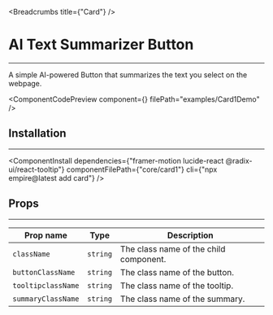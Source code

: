 
<Breadcrumbs title={"Card"} />

# AI Text Summarizer Button

---

A simple AI-powered Button that summarizes the text you select on the webpage.

<ComponentCodePreview
  component={<Card1Demo />}
  filePath="examples/Card1Demo"
/>

## Installation

---

<ComponentInstall
  dependencies={"framer-motion lucide-react @radix-ui/react-tooltip"}
  componentFilePath={"core/card1"}
  cli={"npx empire@latest add card"}
/>

## Props

---

| Prop name          | Type     | Description                            |
| ------------------ | -------- | -------------------------------------- |
| `className`        | `string` | The class name of the child component. |
| `buttonClassName`  | `string` | The class name of the button.          |
| `tooltipclassName` | `string` | The class name of the tooltip.         |
| `summaryClassName` | `string` | The class name of the summary.         |
